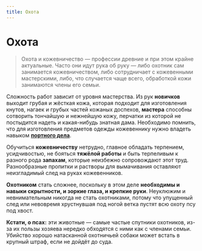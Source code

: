```yaml
---
title: Охота
---
```


# Охота
>Охота и кожевничество — профессии древние и при этом крайне актуальные.
Часто они идут рука об руку — либо охотник сам занимается кожевничеством, либо сотрудничает с кожевенными мастерскими, либо, что случается чаще всего, обработкой кожи занимаются члены его семьи.

Сложность работ зависит от уровня мастерства. Из рук **новичков** выходит грубая и жёсткая кожа, которая подходит для изготовления кнутов, нагаек и грубых частей кожаных доспехов, **мастера** способны сотворить тончайшую и нежнейшую кожу, перчатки из которой не постыдится надеть и какая-нибудь знатная дама. Необходимо помнить, что для изготовления предметов одежды кожевеннику нужно владеть навыком [**портного дела**](../tailoring).

Обучиться **кожевничеству** нетрудно, главное обладать терпением, усидчивостью, не бояться **тяжёлой работы** и быть терпеливым к разного рода **запахам**, которые неизбежно сопровождают этот труд. Разнообразные пропитки и растворы для вымачивания оставляют неизгладимый след на руках кожевенников.

**Охотником** стать сложнее, поскольку в этом деле **необходимы и навыки скрытности, и зоркие глаза, и крепкие руки**. Неуклюжим и невнимательным никогда не стать охотниками, потому что упущенный след или невовремя хрустнувшая под ногой ветка пустят всю охоту псу под хвост.

**Кстати, о псах:** эти животные — самые частые спутники охотников, из-за их пользы хозяева нередко обходятся с ними как с членами семьи. Убийство хорошо натасканной охотничьей собаки может встать в крупный штраф, если не дойдёт до суда.

<NiheriaRuler decorate />